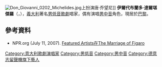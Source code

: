 {{Expand language|en|time=2022-02-20T05:20:09+00:00}}
[[File:Don_Giovanni_0202_Michelides.jpg|thumb]]上扮演唐·乔望尼]]
'''伊爾代布蘭多·達爾堪傑羅'''（{{lang-it|Ildebrando D'Arcangelo}}，{{bd|1969年|12月14日|||catIdx=A}}），[[義大利|義大利]]著名[[男低音|男低音]][[歌劇|歌劇]]唱家，偶有演唱[[男中音|男中音]]角色，現居於[[巴黎|巴黎]]。

== 參考資料 ==
* NPR.org (July 11, 2007). [http://www.npr.org/templates/story/story.php?storyId=11891666 Featured Artists在The Marriage of Figaro] {{Wayback|url=http://www.npr.org/templates/story/story.php?storyId=11891666 |date=20170504165136 }}

{{singer-stub}}
{{opera-stub}}

{{Authority control}}

{{DEFAULTSORT:D'Arcangelo, Ildebrando}}
[[Category:意大利歌劇演唱家|Category:意大利歌劇演唱家]]
[[Category:男低音|Category:男低音]]
[[Category:男中音|Category:男中音]]
[[Category:德意志留聲機旗下藝人|Category:德意志留聲機旗下藝人]]